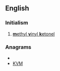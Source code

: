 ==English==

===Initialism===
{{infl|en|initialism}}

# [[methyl vinyl ketonel|'''m'''ethyl '''v'''inyl '''k'''etonel]]

===Anagrams===
* {{alphagram|kmv}}
* [[KVM#English|KVM]]